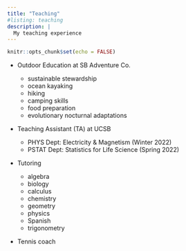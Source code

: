 ```yaml
---
title: "Teaching"
#listing: teaching
description: |
  My teaching experience
---
```


```r
knitr::opts_chunk$set(echo = FALSE)
```

+ Outdoor Education at SB Adventure Co.

  + sustainable stewardship
  + ocean kayaking
  + hiking
  + camping skills
  + food preparation
  + evolutionary nocturnal adaptations


+ Teaching Assistant (TA) at UCSB

  + PHYS  Dept: Electricity & Magnetism       (Winter 2022)
  + PSTAT Dept: Statistics for Life Science   (Spring 2022)


+ Tutoring

  + algebra
  + biology
  + calculus
  + chemistry
  + geometry
  + physics
  + Spanish
  + trigonometry
  
+ Tennis coach
  
  